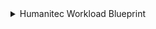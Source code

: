 <details>
<summary>Humanitec Workload Blueprint</summary>

```json showLineNumbers

{
  "identifier": "humanitecWorkload",
  "title": "Workload",
  "icon": "Cluster",
  "schema": {
    "properties": {
      "class": {
        "title": "Class",
        "description": "The class of the workload",
        "type": "string",
        "icon": "DefaultProperty"
      },
      "driverType": {
        "title": "Driver Type",
        "description": "The driver type of the workload",
        "type": "string",
        "icon": "DefaultProperty"
      },
      "definitionId": {
        "title": "Definition ID",
        "description": "The definition ID of the workload",
        "type": "string",
        "icon": "DefaultProperty"
      },
      "definitionVersionId": {
        "title": "Definition Version ID",
        "description": "The definition version ID of the workload",
        "type": "string",
        "icon": "DefaultProperty"
      },
      "status": {
        "title": "Status",
        "description": "The status of the workload",
        "type": "string",
        "icon": "DefaultProperty"
      },
      "updatedAt": {
        "title": "Update Date",
        "description": "The date and time when the workload was last updated",
        "type": "string",
        "format": "date-time",
        "icon": "DefaultProperty"
      }
    },
    "required": []
  },
  "mirrorProperties": {},
  "calculationProperties": {},
  "aggregationProperties": {},
  "relations": {
    "humanitecEnvironment": {
      "title": "Environment",
      "target": "humanitecEnvironment",
      "required": false,
      "many": false
    }
  }
}
```
</details>